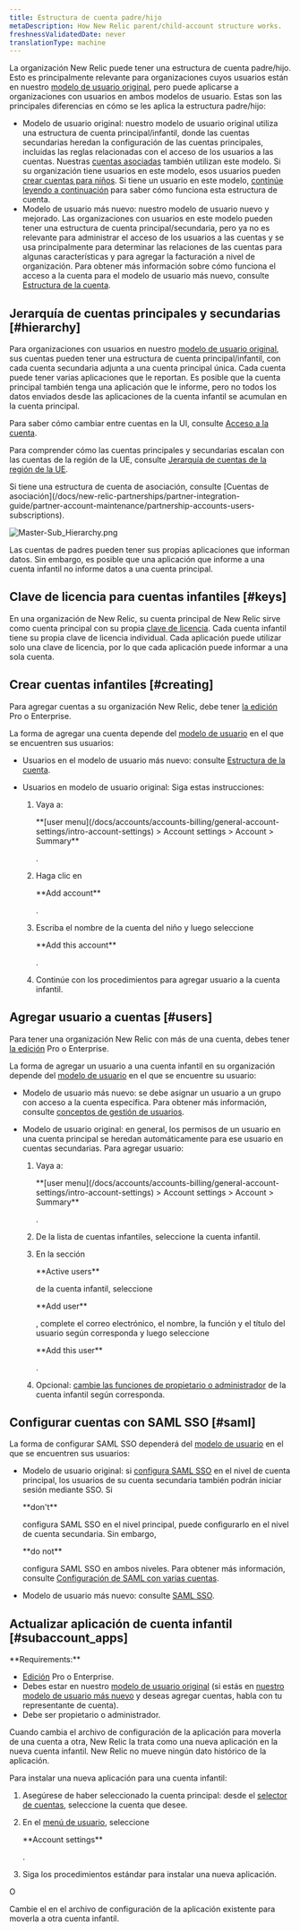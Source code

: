 ```yaml
---
title: Estructura de cuenta padre/hijo
metaDescription: How New Relic parent/child-account structure works.
freshnessValidatedDate: never
translationType: machine
---
```


La organización New Relic puede tener una estructura de cuenta padre/hijo. Esto es principalmente relevante para organizaciones cuyos usuarios están en nuestro [modelo de usuario original](/docs/accounts/original-accounts-billing/original-product-based-pricing/overview-user-models), pero puede aplicarse a organizaciones con usuarios en ambos modelos de usuario. Estas son las principales diferencias en cómo se les aplica la estructura padre/hijo:

* Modelo de usuario original: nuestro modelo de usuario original utiliza una estructura de cuenta principal/infantil, donde las cuentas secundarias heredan la configuración de las cuentas principales, incluidas las reglas relacionadas con el acceso de los usuarios a las cuentas. Nuestras [cuentas asociadas](/docs/new-relic-partnerships/partner-integration-guide/partner-account-maintenance/partnership-accounts-users-subscriptions) también utilizan este modelo. Si su organización tiene usuarios en este modelo, esos usuarios pueden [crear cuentas para niños](#creating). Si tiene un usuario en este modelo, [continúe leyendo a continuación](#hierarchy) para saber cómo funciona esta estructura de cuenta.
* Modelo de usuario más nuevo: nuestro modelo de usuario nuevo y mejorado. Las organizaciones con usuarios en este modelo pueden tener una estructura de cuenta principal/secundaria, pero ya no es relevante para administrar el acceso de los usuarios a las cuentas y se usa principalmente para determinar las relaciones de las cuentas para algunas características y para agregar la facturación a nivel de organización. Para obtener más información sobre cómo funciona el acceso a la cuenta para el modelo de usuario más nuevo, consulte [Estructura de la cuenta](/docs/accounts/accounts-billing/account-structure/new-relic-account-structure).

## Jerarquía de cuentas principales y secundarias [#hierarchy]

Para organizaciones con usuarios en nuestro [modelo de usuario original](#requirements), sus cuentas pueden tener una estructura de cuenta principal/infantil, con cada cuenta secundaria adjunta a una cuenta principal única. Cada cuenta puede tener varias aplicaciones que le reportan. Es posible que la cuenta principal también tenga una aplicación que le informe, pero no todos los datos enviados desde las aplicaciones de la cuenta infantil se acumulan en la cuenta principal.

Para saber cómo cambiar entre cuentas en la UI, consulte [Acceso a la cuenta](/docs/accounts/accounts-billing/general-account-settings/factors-affecting-access-features-data#account-access).

Para comprender cómo las cuentas principales y secundarias escalan con las cuentas de la región de la UE, consulte [Jerarquía de cuentas de la región de la UE](/docs/using-new-relic/welcome-new-relic/getting-started/introduction-eu-region-data-center#global-account-hierarchy).

<Callout variant="tip">
  Si tiene una estructura de cuenta de asociación, consulte [Cuentas de asociación](/docs/new-relic-partnerships/partner-integration-guide/partner-account-maintenance/partnership-accounts-users-subscriptions).
</Callout>

<img
  title="Master-Sub_Hierarchy.png"
  alt="Master-Sub_Hierarchy.png"
  src="/images/accounts_diagram_parent-child-account-structure.webp"
/>

<figcaption>
  Las cuentas de padres pueden tener sus propias aplicaciones que informan datos. Sin embargo, es posible que una aplicación que informe a una cuenta infantil no informe datos a una cuenta principal.
</figcaption>

## Clave de licencia para cuentas infantiles [#keys]

En una organización de New Relic, su cuenta principal de New Relic sirve como cuenta principal con su propia [clave de licencia](/docs/apis/intro-apis/new-relic-api-keys/#ingest-license-key). Cada cuenta infantil tiene su propia clave de licencia individual. Cada aplicación puede utilizar solo una clave de licencia, por lo que cada aplicación puede informar a una sola cuenta.

## Crear cuentas infantiles [#creating]

Para agregar cuentas a su organización New Relic, debe tener [la edición](/docs/accounts/accounts-billing/new-relic-one-pricing-billing/new-relic-one-pricing-billing/#editions) Pro o Enterprise.

La forma de agregar una cuenta depende del [modelo de usuario](/docs/accounts/original-accounts-billing/original-users-roles/overview-user-models) en el que se encuentren sus usuarios:

* Usuarios en el modelo de usuario más nuevo: consulte [Estructura de la cuenta](/docs/accounts/accounts-billing/account-structure/new-relic-account-structure/#new-model).

* Usuarios en modelo de usuario original: Siga estas instrucciones:

  1. Vaya a:

     <DNT>
       **[user menu](/docs/accounts/accounts-billing/general-account-settings/intro-account-settings) > Account settings > Account > Summary**
     </DNT>

     .

  2. Haga clic en

     <DNT>
       **Add account**
     </DNT>

     .

  3. Escriba el nombre de la cuenta del niño y luego seleccione

     <DNT>
       **Add this account**
     </DNT>

     .

  4. Continúe con los procedimientos para agregar usuario a la cuenta infantil.

## Agregar usuario a cuentas [#users]

Para tener una organización New Relic con más de una cuenta, debes tener [la edición](/docs/accounts/accounts-billing/new-relic-one-pricing-billing/new-relic-one-pricing-billing/#editions) Pro o Enterprise.

La forma de agregar un usuario a una cuenta infantil en su organización depende del [modelo de usuario](/docs/accounts/original-accounts-billing/original-users-roles/overview-user-models) en el que se encuentre su usuario:

* Modelo de usuario más nuevo: se debe asignar un usuario a un grupo con acceso a la cuenta específica. Para obtener más información, consulte [conceptos de gestión de usuarios](/docs/accounts/accounts-billing/new-relic-one-user-management/user-management-concepts#understand-concepts).

* Modelo de usuario original: en general, los permisos de un usuario en una cuenta principal se heredan automáticamente para ese usuario en cuentas secundarias. Para agregar usuario:

  1. Vaya a:

     <DNT>
       **[user menu](/docs/accounts/accounts-billing/general-account-settings/intro-account-settings) > Account settings > Account > Summary**
     </DNT>

     .

  2. De la lista de cuentas infantiles, seleccione la cuenta infantil.

  3. En la sección

     <DNT>
       **Active users**
     </DNT>

     de la cuenta infantil, seleccione

     <DNT>
       **Add user**
     </DNT>

     , complete el correo electrónico, el nombre, la función y el título del usuario según corresponda y luego seleccione

     <DNT>
       **Add this user**
     </DNT>

     .

  4. Opcional: [cambie las funciones de propietario o administrador](/docs/accounts-partnerships/accounts/account-setup/adding-updating-users) de la cuenta infantil según corresponda.

## Configurar cuentas con SAML SSO [#saml]

La forma de configurar SAML SSO dependerá del [modelo de usuario](/docs/accounts/original-accounts-billing/original-users-roles/overview-user-models) en el que se encuentren sus usuarios:

* Modelo de usuario original: si [configura SAML SSO](/docs/accounts-partnerships/accounts/saml-single-sign/setting-sso) en el nivel de cuenta principal, los usuarios de su cuenta secundaria también podrán iniciar sesión mediante SSO. Si

  <DNT>
    **don't**
  </DNT>

  configura SAML SSO en el nivel principal, puede configurarlo en el nivel de cuenta secundaria. Sin embargo,

  <DNT>
    **do not**
  </DNT>

  configura SAML SSO en ambos niveles. Para obtener más información, consulte [Configuración de SAML con varias cuentas](/docs/accounts-partnerships/accounts/saml-single-sign/configuring-saml-multiple-accounts).

* Modelo de usuario más nuevo: consulte [SAML SSO](/docs/accounts/accounts-billing/new-relic-one-user-management/authentication-domains-saml-sso-scim-more).

## Actualizar aplicación de cuenta infantil [#subaccount_apps]

<DNT>
  **Requirements:**
</DNT>

* [Edición](/docs/accounts/accounts-billing/new-relic-one-pricing-billing/new-relic-one-pricing-billing/#editions) Pro o Enterprise.
* Debes estar en nuestro [modelo de usuario original](/docs/accounts/original-accounts-billing/original-users-roles/overview-user-models) (si estás en [nuestro modelo de usuario más nuevo](/docs/accounts/original-accounts-billing/original-users-roles/overview-user-models) y deseas agregar cuentas, habla con tu representante de cuenta).
* Debe ser propietario o administrador.

Cuando cambia el archivo de configuración de la aplicación para moverla de una cuenta a otra, New Relic la trata como una nueva aplicación en la nueva cuenta infantil. New Relic no mueve ningún dato histórico de la aplicación.

Para instalar una nueva aplicación para una cuenta infantil:

1. Asegúrese de haber seleccionado la cuenta principal: desde el [selector de cuentas](/docs/new-relic-solutions/get-started/glossary/#account-switcher), seleccione la cuenta que desee.

2. En el [menú de usuario](/docs/accounts/accounts-billing/general-account-settings/intro-account-settings), seleccione

   <DNT>
     **Account settings**
   </DNT>

   .

3. Siga los procedimientos estándar para instalar una nueva aplicación.

O

Cambie el <InlinePopover type="licenseKey"/>en el archivo de configuración de la aplicación existente para moverla a otra cuenta infantil.
